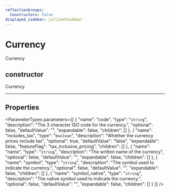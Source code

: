 ```yaml
---
reflectionGroups:
  Constructors: false
displayed_sidebar: jsClientSidebar
---
```



# Currency

Currency

## constructor

Currency

___

## Properties

<ParameterTypes parameters={[
  {
    "name": "code",
    "type": "`string`",
    "description": "The 3 character ISO code for the currency.",
    "optional": false,
    "defaultValue": "",
    "expandable": false,
    "children": []
  },
  {
    "name": "includes_tax",
    "type": "`boolean`",
    "description": "Whether the currency prices include tax",
    "optional": true,
    "defaultValue": "false",
    "expandable": false,
    "featureFlag": "tax_inclusive_pricing",
    "children": []
  },
  {
    "name": "name",
    "type": "`string`",
    "description": "The written name of the currency",
    "optional": false,
    "defaultValue": "",
    "expandable": false,
    "children": []
  },
  {
    "name": "symbol",
    "type": "`string`",
    "description": "The symbol used to indicate the currency.",
    "optional": false,
    "defaultValue": "",
    "expandable": false,
    "children": []
  },
  {
    "name": "symbol_native",
    "type": "`string`",
    "description": "The native symbol used to indicate the currency.",
    "optional": false,
    "defaultValue": "",
    "expandable": false,
    "children": []
  }
]} />
